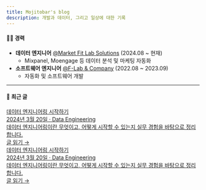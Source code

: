 ```yaml
---
title: Mojitobar's blog
description: 개발과 데이터, 그리고 일상에 대한 기록
---
```



#### 👨‍💻 경력

- **데이터 엔지니어** [@Market Fit Lab Solutions](https://www.mfitlab.com/solutions) (2024.08 ~ 현재)
  - Mixpanel, Moengage 등 데이터 분석 및 마케팅 자동화
- **소프트웨어 엔지니어** [@F-Lab & Company](https://f-lab.kr/) (2022.08 ~ 2023.09)
  - 자동화 및 소프트웨어 개발

---

#### 📄 최근 글

<div className="recent-posts">
  <a className="recent-post" href="/tech/data-engineering/">
    <div className="recent-post-content">
      <div className="recent-post-title">데이터 엔지니어링 시작하기</div>
      <div className="recent-post-meta">2024년 3월 20일 · Data Engineering</div>
      <div className="recent-post-desc">
        데이터 엔지니어링이란 무엇이고, 어떻게 시작할 수 있는지 실무 경험을 바탕으로 정리합니다.
      </div>
      <div className="recent-post-action">글 읽기 →</div>
    </div>
  </a>

  <a className="recent-post" href="/tech/data-engineering/">
    <div className="recent-post-content">
      <div className="recent-post-title">데이터 엔지니어링 시작하기</div>
      <div className="recent-post-meta">2024년 3월 20일 · Data Engineering</div>
      <div className="recent-post-desc">
        데이터 엔지니어링이란 무엇이고, 어떻게 시작할 수 있는지 실무 경험을 바탕으로 정리합니다.
      </div>
      <div className="recent-post-action">글 읽기 →</div>
    </div>
  </a>
</div>
